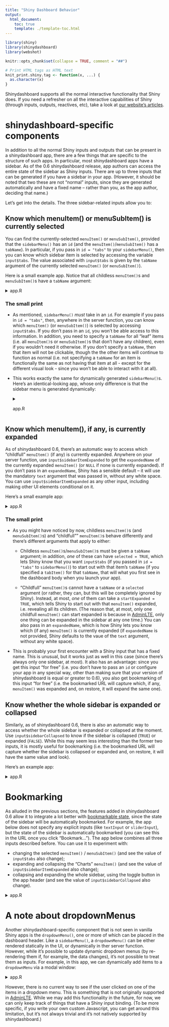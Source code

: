 ```yaml
---
title: "Shiny Dashboard Behavior"
output:
  html_document:
    toc: true
    template: ./template-toc.html
---
```


```r
library(shiny)
library(shinydashboard)
library(webshot)

knitr::opts_chunk$set(collapse = TRUE, comment = "##")

# Print HTML tags as HTML text
knit_print.shiny.tag <- function(x, ...) {
  as.character(x)
}
```

Shinydashboard supports all the normal interactive functionality that Shiny does. If you need a refresher on all the interactive capabilities of Shiny (through inputs, outputs, reactives, etc), take a look at [our website's articles](https://shiny.rstudio.com/articles/).

# shinydashboard-specific components

In addition to all the normal Shiny inputs and outputs that can be present in a shinydashboard app, there are a few things that are specific to the structure of such apps. In particular, most shinydashboard apps have a sidebar. As of the 0.6 shinydashboard release, app authors can access the entire state of the sidebar as Shiny inputs. There are up to three inputs that can be generated if you have a sidebar in your app. (However, it should be noted that two these are not "normal" inputs, since they are generated automatically and have a fixed name -- rather than you, as the app author, deciding that name.)

Let's get into the details. The three sidebar-related inputs allow you to:

## Know which **menuItem()** or **menuSubItem()** is currently selected

You can find the currently-selected `menuItem()` or `menuSubItem()`, provided that the `sidebarMenu()` has an `id` (and the `menuItem()`/`menuSubItem()` has a `tabName`). In particular, if you pass in `id = "tabs"` to your `sidebarMenu()`, then you can know which sidebar item is selected by accessing the variable `input$tabs`. The value associated with `input$tabs` is given by the `tabName` argument of the currently selected `menuItem()` (or `menuSubItem()`).
  
Here is a small example app. Notice that all childless `menuItem()`s and `menuSubItem()`s have a `tabName` argument:

<details>
  <summary>app.R</summary>
  
```r
library(shiny)
library(shinydashboard)

ui <- dashboardPage(
  dashboardHeader(), 
  dashboardSidebar(
    sidebarMenu(
      # Setting id makes input$tabs give the tabName of currently-selected tab
      id = "tabs",
      
      menuItem("Dashboard", tabName = "dashboard", icon = icon("dashboard")),
      menuItem("Widgets", icon = icon("th"), tabName = "widgets"),
      menuItem("Charts", icon = icon("bar-chart-o"),
        menuSubItem("Sub-item 1", tabName = "subitem1"),
        menuSubItem("Sub-item 2", tabName = "subitem2")
      )
    ),
    textOutput("res")
  ),
  dashboardBody(
    tabItems(
      tabItem("dashboard", "Dashboard tab content"),
      tabItem("widgets", "Widgets tab content"),
      tabItem("subitem1", "Sub-item 1 tab content"),
      tabItem("subitem2", "Sub-item 2 tab content") 
    )
  )
)

server <- function(input, output, session) {
  output$res <- renderText({
    paste("You've selected:", input$tabs)
  })
}

shinyApp(ui, server)
```

</details>

### The small print

- As mentioned, `sidebarMenu()` _must_ take in an `id`. For example if you pass in `id = "tabs"`, then, anywhere in the server function, you can know which `menuItem()` (or `menuSubItem()`) is selected by accessing `input$tabs`. If you don't pass in an `id`, you won't be able access to this information. In addition, you need to specify a `tabName` for all "leaf" items (i.e. all `menuItem()`s or `menuSubItem()`s that don't have any children), even if you wouldn't need it otherwise. If you don't specify a `tabName`, then that item will not be clickable, though the the other items will continue to function as normal (i.e. not specifying a `tabName` for an item is functionally the same as not having that item at all - except for the different visual look - since you won't be able to interact with it at all).


- This works exactly the same for dynamically generated `sidebarMenu()`s. Here's an identical-looking app, whose only difference is that the sidebar menu is generated dynamically:

    <details>
      <summary>app.R</summary>
    
    ```r
    library(shiny)
    library(shinydashboard)
    
    ui <- dashboardPage(
      dashboardHeader(), 
      dashboardSidebar(
        sidebarMenuOutput("menu"),
        textOutput("res")
      ),
      dashboardBody(
        tabItems(
          tabItem("dashboard", "Dashboard tab content"),
          tabItem("widgets", "Widgets tab content"),
          tabItem("subitem1", "Sub-item 1 tab content"),
          tabItem("subitem2", "Sub-item 2 tab content") 
        )
      )
    )
    
    server <- function(input, output, session) {
      output$res <- renderText({
        paste("You've selected:", input$tabs)
      })
      output$menu <- renderMenu({
        sidebarMenu(
          # Setting id makes input$tabs give the tabName of currently-selected tab
          id = "tabs",
          
          menuItem("Dashboard", tabName = "dashboard", icon = icon("dashboard")),
          menuItem("Widgets", icon = icon("th"), tabName = "widgets"),
          menuItem("Charts", icon = icon("bar-chart-o"),
            menuSubItem("Sub-item 1", tabName = "subitem1"),
            menuSubItem("Sub-item 2", tabName = "subitem2")
          )
        )
      })
    }
    
    shinyApp(ui, server)
    ```
      
    </details>


## Know which **menuItem()**, if any, is currently expanded

As of shinydashboard 0.6, there's an automatic way to access which "childfull" `menuItem()` (if any) is currently expanded. Anywhere on your server function, use `input$sidebarItemExpanded` to get the `expandedName` of the currently expanded `menuItem()` (or `NULL` if none is currently expanded). If you don't pass in an `expandedName`, Shiny has a sensible default -- it will use the mandatory `text` argument that was passed in, without any white space. You can use `input$sidebarItemExpanded` as any other input, including making other UI elements conditional on it.

Here's a small example app:

<details>
  <summary>app.R</summary>
  
```r
library(shiny)
library(shinydashboard)

ui <- dashboardPage(
  dashboardHeader(), 
  dashboardSidebar(
    sidebarMenu(
      menuItem("Dashboard", tabName = "dashboard", icon = icon("dashboard")),
      menuItem("Widgets", icon = icon("th"), tabName = "widgets"),
      menuItem("Charts", icon = icon("bar-chart-o",), startExpanded = TRUE,
        menuSubItem("Sub-item 1", tabName = "subitem1"),
        menuSubItem("Sub-item 2", tabName = "subitem2")
      )
    ),
    textOutput("res")
  ),
  dashboardBody(
    tabItems(
      tabItem("dashboard", "Dashboard tab content"),
      tabItem("widgets", "Widgets tab content"),
      tabItem("subitem1", "Sub-item 1 tab content"),
      tabItem("subitem2", "Sub-item 2 tab content") 
    )
  )
)

server <- function(input, output, session) {
  output$res <- renderText({
    req(input$sidebarItemExpanded)
    paste("Expanded menuItem:", input$sidebarItemExpanded)
  })
}

shinyApp(ui, server)
```

</details>

### The small print

- As you might have noticed by now, childless `menuItem()`s (and `menuSubItem()`s) and "childfull"" `menuItem()`s behave differently and there's different arguments that apply to either:

    - Childless `menuItem()`s/`menuSubItem()`s must be given a `tabName` argument; in addition, *one* of these can have `selected = TRUE`, which lets Shiny know that you want `input$tabs` (if you passed in `id = "tabs"` to `sidebarMenu()`) to start out with that item's `tabName` (if you specified a `tabItem()` for that `tabName`, that will what you first see in the dashboard body when you launch your app).
  
    - "Childfull" `menuItem()`s cannot have a `tabName` or a `selected` argument (or rather, they can, but this will be completely ignored by Shiny). Instead, at most, *one* of them can take a `startExpanded = TRUE`, which tells Shiny to start out with that `menuItem()` expanded, i.e. revealing all its children. (The reason that, at most, only one childfull `menuItem()` can start expanded is because in [AdminLTE](https://almsaeedstudio.com/preview), only one thing can be expanded in the sidebar at any one time.) You can also pass in an `expandedName`, which is how Shiny lets you know which (if any) `menuItem()` is currently expanded (if `expandedName` is not provided, Shiny defaults to the vaue of the `text` argument, without any white space).

- This is probably your first encounter with a Shiny input that has a fixed name. This is unusual, but it works just as well in this case (since there's always only one sidebar, at most). It also has an advantage: since you get this input "for free" (i.e. you don't have to pass an `id` or configure your app in any special way, other than making sure that your version of shinydashboard is equal or greater to 0.6), you also get bookmarking of this input "for free" (i.e. the bookmarked URL will capture which, if any, `menuItem()` was expanded and, on restore, it will expand the same one).

## Know whether the whole sidebar is expanded or collapsed

Similarly, as of shinydashboard 0.6, there is also an automatic way to access whether the whole sidebar is expanded or collapsed at the moment. Use `input$sidebarCollapsed` to know if the sidebar is collapsed (`TRUE`) or expanded (`FALSE`). While this may seem less interesting than the former two inputs, it is mostly useful for bookmarking (i.e. the bookmarked URL will capture whether the sidebar is collapsed or expanded and, on restore, it will have the same value and look).

Here's an example app:

<details>
  <summary>app.R</summary>
  
```r
library(shiny)
library(shinydashboard)

ui <- dashboardPage(
  dashboardHeader(), 
  dashboardSidebar(),
  dashboardBody(
    textOutput("res")
  )
)

server <- function(input, output, session) {
  output$res <- renderText({
    if (input$sidebarCollapsed) {
      "Sidebar is collapsed"
    } else {
      "Sidebar is expanded"
    }
  })
}

shinyApp(ui, server)
```

</details>


# Bookmarking

As alluded in the previous sections, the features added in shinydashboard 0.6 allow it to integrate a lot better with [bookmarkable state](https://shiny.rstudio.com/articles/bookmarking-state.html), since the state of the sidebar will be automatically bookmarked. For example, the app below does not specify any explicit inputs (like `textInput` or `sliderInput`), but the state of the sidebar is automatically bookmarked (you can see this in the URL once you click "Bookmark..."). The app below combines all three inputs described before. You can use it to experiment with:

 - changing the selected `menuItem()` / `menuSubItem()` (and see the value of `input$tabs` also change);
 - expanding and collapsing the "Charts" `menuItem()` (and see the value of `input$sidebarItemExpanded` also change);
 - collapsing and expanding the whole sidebar, using the toggle button in the app header (and see the value of `input$sidebarCollapsed` also change).

<details>
  <summary>app.R</summary>
  
```r
library(shiny)
library(shinydashboard)

ui <- function(req) {
  dashboardPage(
    dashboardHeader(),
    dashboardSidebar(
      sidebarMenu(id = "tabs",
        menuItem("Dashboard", tabName = "dashboard", icon = icon("dashboard")),
        menuItem("Widgets", icon = icon("th"), tabName = "widgets"),
        menuItem("Charts", icon = icon("bar-chart-o"),
          menuSubItem("Sub-item 1", tabName = "subitem1"),
          menuSubItem("Sub-item 2", tabName = "subitem2")
        )
      )
    ),
    dashboardBody(
      bookmarkButton()
    )
  )
}

server <- function(input, output, session) {}

shinyApp(ui, server, enableBookmarking = "url")
```

</details>
 
# A note about **dropdownMenu**s

Another shinydashboard-specific component that is not seen in vanilla Shiny apps is the `dropdownMenu()`, one or more of which can be placed in the dashboard header. Like a `sidebarMenu()`, a `dropdownMenu()` can be either rendered statically in the UI, or dynamically in ther server function. However, while it's possible to update dynamic dropdown menus (by re-rendering them if, for example, the data changes), it's not possible to treat them as inputs. For example, in this app, we can dynamically add items to a `dropdownMenu` via a modal window:

<details>
  <summary>app.R</summary>
  
```r
library(shiny)
library(shinydashboard)

ui <- dashboardPage(
  dashboardHeader(
    dropdownMenuOutput("menu")
  ),
  dashboardSidebar(
    helpText("Add another item to the dropdown menu by clicking ",
             "on the button below"),
    actionButton("addItem", "Add another item")
  ),
  dashboardBody()
)

server <- function(input, output, session) {
  tasks <-  reactiveValues(
      code = list(id = "code", value = 15, color = "aqua",
                  text = "Refactor code"),
      layout = list(id = "layout", value = 40, color = "green",
                    text = "Design new layout"),
      docs = list(id = "docs", value = 25, color = "red",
                  text = "Write documentation")
    )

  # actually render the dropdownMenu
  output$menu <- renderMenu({
    items <- lapply(tasks, function(el) {
      taskItem(value = el$value, color = el$color, text = el$text)
    })
    dropdownMenu(
      type = "tasks", badgeStatus = "danger",
      .list = items
    )
  })

  observeEvent(input$addItem, {
    showModal(modalDialog(title = "Add new task",
      textInput(paste0("id", input$addItem), "Task ID"),
      numericInput(paste0("val", input$addItem), "Task value", 0),
      selectInput(paste0("col", input$addItem), "Task color",
        choices = c("red", "yellow", "aqua", "blue",
          "light-blue", "green", "navy", "teal",
          "olive", "lime", "orange", "fuchsia",
          "purple", "maroon", "black")
      ),
      textInput(paste0("text", input$addItem), "Task text"),
      actionButton(paste0("go", input$addItem), "Add item"),
      easyClose = TRUE, footer = NULL
    ))

    observeEvent(input[[paste0("go", input$addItem)]], {
      tasks[[paste0("id", input$addItem)]] <- list(
        id = input[[paste0("id", input$addItem)]],
        value = input[[paste0("val", input$addItem)]],
        color = input[[paste0("col", input$addItem)]],
        text = input[[paste0("text", input$addItem)]]
      )
      removeModal()
    })
  })
}

shinyApp(ui, server)
```

</details>

However, there is no current way to see if the user clicked on one of the items in a dropdown menu. This is something that is not originally supported in [AdminLTE](https://almsaeedstudio.com/preview). While we may add this functionality in the future, for now, we can only keep track of things that have a Shiny input binding. (To be more specific, if you write your own custom Javascript, you can get around this limitation, but it's not always trivial and it's not natively supported by shinydashboard.)

